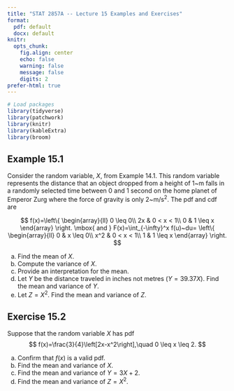 ```yaml
---
title: "STAT 2857A -- Lecture 15 Examples and Exercises"
format: 
  pdf: default
  docx: default
knitr: 
  opts_chunk:
    fig.align: center
    echo: false
    warning: false
    message: false
    digits: 2
prefer-html: true
---
```


```r
# Load packages
library(tidyverse)
library(patchwork)
library(knitr)
library(kableExtra)
library(broom)
```

## Example 15.1

 Consider the random variable, $X$, from Example 14.1. This random variable represents the distance that an object dropped from a height of 1~m falls in a randomly selected time between 0 and 1 second on the home planet of Emperor Zurg where the force of gravity is only 2~m/s$^2$. The pdf and cdf are

$$
        f(x)=\left\{
          \begin{array}{ll}
            0 \leq 0\\
            2x & 0 < x < 1\\
          0 & 1 \leq x
          \end{array}
        \right.
        \mbox{ and }
        F(x)=\int_{-\infty}^x f(u)~du=
        \left\{
          \begin{array}{ll}
            0 & x \leq 0\\
            x^2 & 0 < x < 1\\
            1 & 1 \leq x
          \end{array}
        \right.
$$
  
a) Find the mean of $X$.
b) Compute the variance of $X$.
c) Provide an interpretation for the mean.
d) Let $Y$ be the distance traveled in inches not metres ($Y=39.37X$). Find the mean and variance of $Y$.
e) Let $Z=X^2$. Find the mean and variance of $Z$. 

## Exercise 15.2

Suppose that the random variable $X$ has pdf
$$
f(x)=\frac{3}{4}\left[2x-x^2\right],\quad 0 \leq x \leq 2.
$$


a) Confirm that $f(x)$ is a valid pdf.
b) Find the mean and variance of $X$.
c) Find the mean and variance of $Y=3X+2$.
d) Find the mean and variance of $Z=X^2$.